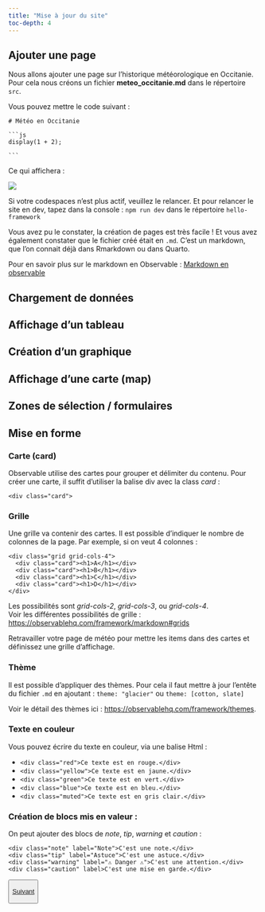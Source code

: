 ```yaml
---
title: "Mise à jour du site"
toc-depth: 4
---
```


## Ajouter une page

Nous allons ajouter une page sur l'historique météorologique en Occitanie. Pour cela nous créons un fichier **meteo_occitanie.md** dans le répertoire `src`.

Vous pouvez mettre le code suivant : 

````
# Météo en Occitanie

```js
display(1 + 2);

``` 
````

Ce qui affichera : 

![](create_page.png)

:::callout-note
Si votre codespaces n'est plus actif, veuillez le relancer. Et pour relancer le site en dev, tapez dans la console : `npm run dev` dans le répertoire `hello-framework`
:::

Vous avez pu le constater, la création de pages est très facile ! Et vous avez également constater que le fichier créé était en `.md`. C'est un markdown, que l'on connait déjà dans Rmarkdown ou dans Quarto.

Pour en savoir plus sur le markdown en Observable : [Markdown en observable](aller_plus_loin.qmd) 

## Chargement de données

## Affichage d'un tableau

## Création d'un graphique

## Affichage d'une carte (map)

## Zones de sélection / formulaires

## Mise en forme


### Carte (card)

Observable utilise des cartes pour grouper et délimiter du contenu. Pour créer une carte, il suffit d'utiliser la balise div avec la class *card* :

````
<div class="card">
````

### Grille

Une grille va contenir des cartes. Il est possible d'indiquer le nombre de colonnes de la page. Par exemple, si on veut 4 colonnes : 

````
<div class="grid grid-cols-4">
  <div class="card"><h1>A</h1></div>
  <div class="card"><h1>B</h1></div>
  <div class="card"><h1>C</h1></div>
  <div class="card"><h1>D</h1></div>
</div>
````

Les possibilités sont *grid-cols-2*, *grid-cols-3*, ou *grid-cols-4*.       
Voir les différentes possibilités de grille : <https://observablehq.com/framework/markdown#grids>

::::callout-note
Retravailler votre page de météo pour mettre les items dans des cartes et définissez une grille d'affichage.
::::

### Thème

Il est possible d'appliquer des thèmes. Pour cela il faut mettre à jour l'entête du fichier `.md` en ajoutant : `theme: "glacier"` ou `theme: [cotton, slate]`

Voir le détail des thèmes ici : <https://observablehq.com/framework/themes>. 

### Texte en couleur

Vous pouvez écrire du texte en couleur, via une balise Html :     

-  `<div class="red">Ce texte est en rouge.</div>`
-  `<div class="yellow">Ce texte est en jaune.</div>`
-  `<div class="green">Ce texte est en vert.</div>`
-  `<div class="blue">Ce texte est en bleu.</div>`
-  `<div class="muted">Ce texte est en gris clair.</div>`


### Création de blocs mis en valeur : 
 
On peut ajouter des blocs de *note*, *tip*, *warning* et *caution* : 

````
<div class="note" label="Note">C'est une note.</div>
<div class="tip" label="Astuce">C'est une astuce.</div>
<div class="warning" label="⚠️ Danger ⚠️">C'est une attention.</div>
<div class="caution" label>C'est une mise en garde.</div>

````



<button type="button" class="btn btn-primary btn-lg">

<a href="deploiement_projet.qmd">Suivant</a>

</button>
